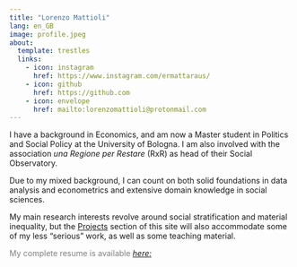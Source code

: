 ```yaml
---
title: "Lorenzo Mattioli"
lang: en_GB
image: profile.jpeg
about:
  template: trestles
  links:
    - icon: instagram
      href: https://www.instagram.com/ermattaraus/
    - icon: github
      href: https://github.com
    - icon: envelope
      href: mailto:lorenzomattioli@protonmail.com
---
```


I have a background in Economics, and am now a Master student in Politics and Social Policy at the University of Bologna. I am also involved with the association *una Regione per Restare* (RxR) as head of their Social Observatory.

Due to my mixed background, I can count on both solid foundations in data analysis and econometrics and extensive domain knowledge in social sciences.

My main research interests revolve around social stratification and material inequality, but the [Projects](projects.qmd) section of this site will also accommodate some of my less "serious" work, as well as some teaching material.

::: {#resume .link style="color: gray;"}
My complete resume is available [*here:*](CV%20inglese.pdf)
:::
